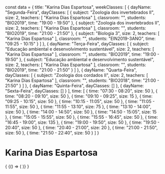 const data = {
  title: "Karina Dias Espartosa",
  weekClasses: [
    {
      dayName: "Segunda-Feira",
      dayClasses: [
        {
          subject: "Zoologia dos invertebrados II",
          size: 2,
          teachers: [
            "Karina Dias Espartosa"
          ],
          classroom: "",
          students: "BIO2019",
          time: "19:00 - 19:50"
        },
        {
          subject: "Zoologia dos invertebrados II",
          size: 2,
          teachers: [
            "Karina Dias Espartosa"
          ],
          classroom: "",
          students: "BIO2019",
          time: "21:00 - 21:50"
        },
        {
          subject: "Biologia 3",
          size: 2,
          teachers: [
            "Karina Dias Espartosa"
          ],
          classroom: "",
          students: "EIN2019-3ANO",
          time: "09:25 - 10:15"
        }
      ]
    },
    {
      dayName: "Terça-Feira",
      dayClasses: [
        {
          subject: "Educação ambiental e desenvolvimento sustentável",
          size: 2,
          teachers: [
            "Karina Dias Espartosa"
          ],
          classroom: "",
          students: "BIO2019",
          time: "19:00 - 19:50"
        },
        {
          subject: "Educação ambiental e desenvolvimento sustentável",
          size: 2,
          teachers: [
            "Karina Dias Espartosa"
          ],
          classroom: "",
          students: "BIO2019",
          time: "21:00 - 21:50"
        }
      ]
    },
    {
      dayName: "Quarta-Feira",
      dayClasses: [
        {
          subject: "Zoologia dos cordados II",
          size: 2,
          teachers: [
            "Karina Dias Espartosa"
          ],
          classroom: "",
          students: "BIO2018",
          time: "21:00 - 21:50"
        }
      ]
    },
    {
      dayName: "Quinta-Feira",
      dayClasses: []
    },
    {
      dayName: "Sexta-Feira",
      dayClasses: []
    }
  ],
  time: [
    {
      time: "07:30 - 08:20",
      size: 50
    },
    {
      time: "08:20 - 09:10",
      size: 50
    },
    {
      time: "09:10 - 09:25",
      size: 15
    },
    {
      time: "09:25 - 10:15",
      size: 50
    },
    {
      time: "10:15 - 11:05",
      size: 50
    },
    {
      time: "11:05 - 11:55",
      size: 50
    },
    {
      time: "11:55 - 13:10",
      size: 75
    },
    {
      time: "13:10 - 14:00",
      size: 50
    },
    {
      time: "14:00 - 14:50",
      size: 50
    },
    {
      time: "14:50 - 15:05",
      size: 15
    },
    {
      time: "15:05 - 15:55",
      size: 50
    },
    {
      time: "15:55 - 16:45",
      size: 50
    },
    {
      time: "16:45 - 19:00",
      size: 135
    },
    {
      time: "19:00 - 19:50",
      size: 50
    },
    {
      time: "19:50 - 20:40",
      size: 50
    },
    {
      time: "20:40 - 21:00",
      size: 20
    },
    {
      time: "21:00 - 21:50",
      size: 50
    },
    {
      time: "21:50 - 22:40",
      size: 50
    }
  ]
}

# Karina Dias Espartosa

<div>
  {
    <BrowserOnly>
      {() => (
        <Grid
          title={data.title}
          weekClasses={data.weekClasses}
          time={data.time}
        />
      )}
    </BrowserOnly>
  }
</div>
